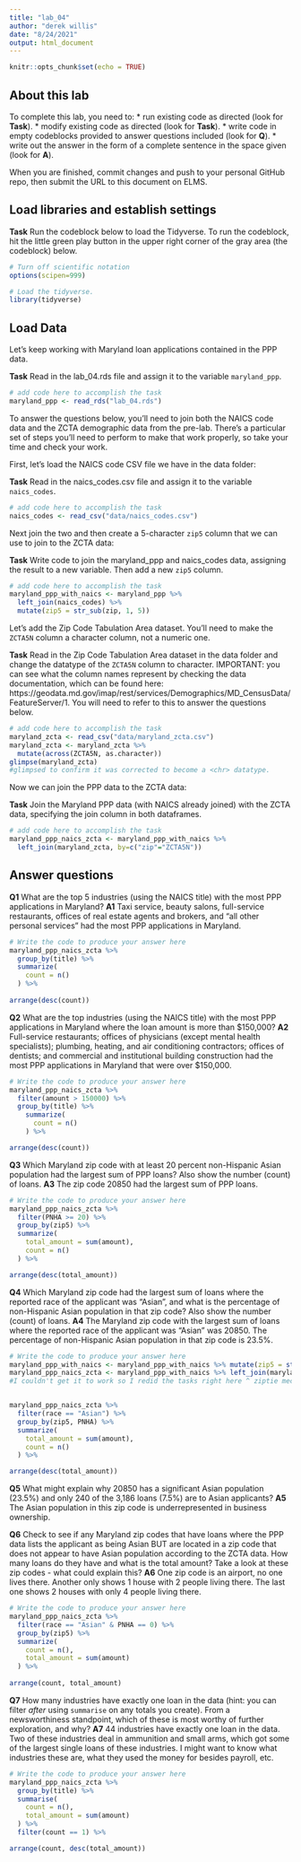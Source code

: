 ```yaml
---
title: "lab_04"
author: "derek willis"
date: "8/24/2021"
output: html_document
---
```


```r
knitr::opts_chunk$set(echo = TRUE)
```

## About this lab

To complete this lab, you need to:
* run existing code as directed (look for **Task**).
* modify existing code as directed (look for **Task**).
* write code in empty codeblocks provided to answer questions included (look for **Q**).
* write out the answer in the form of a complete sentence in the space given (look for **A**).

When you are finished, commit changes and push to your personal GitHub repo, then submit the URL to this document on ELMS.

## Load libraries and establish settings

**Task** Run the codeblock below to load the Tidyverse. To run the codeblock, hit the little green play button in the upper right corner of the gray area (the codeblock) below.

```r
# Turn off scientific notation
options(scipen=999)

# Load the tidyverse.
library(tidyverse)
```

## Load Data

Let's keep working with Maryland loan applications contained in the PPP data.

**Task** Read in the lab_04.rds file and assign it to the variable `maryland_ppp`.

```r
# add code here to accomplish the task
maryland_ppp <- read_rds("lab_04.rds")
```

To answer the questions below, you'll need to join both the NAICS code data and the ZCTA demographic data from the pre-lab. There's a particular set of steps you'll need to perform to make that work properly, so take your time and check your work.

First, let's load the NAICS code CSV file we have in the data folder:

**Task** Read in the naics_codes.csv file and assign it to the variable `naics_codes`.

```r
# add code here to accomplish the task
naics_codes <- read_csv("data/naics_codes.csv")
```

Next join the two and then create a 5-character `zip5` column that we can use to join to the ZCTA data:

**Task** Write code to join the maryland_ppp and naics_codes data, assigning the result to a new variable. Then add a new `zip5` column.

```r
# add code here to accomplish the task
maryland_ppp_with_naics <- maryland_ppp %>%
  left_join(naics_codes) %>% 
  mutate(zip5 = str_sub(zip, 1, 5))
```

Let's add the Zip Code Tabulation Area dataset. You'll need to make the `ZCTA5N` column a character column, not a numeric one.

**Task** Read in the Zip Code Tabulation Area dataset in the data folder and change the datatype of the `ZCTA5N` column to character. IMPORTANT: you can see what the column names represent by checking the data documentation, which can be found here: https://geodata.md.gov/imap/rest/services/Demographics/MD_CensusData/FeatureServer/1. You will need to refer to this to answer the questions below.

```r
# add code here to accomplish the task
maryland_zcta <- read_csv("data/maryland_zcta.csv")
maryland_zcta <- maryland_zcta %>% 
  mutate(across(ZCTA5N, as.character))
glimpse(maryland_zcta)
#glimpsed to confirm it was corrected to become a <chr> datatype.


```

Now we can join the PPP data to the ZCTA data:

**Task** Join the Maryland PPP data (with NAICS already joined) with the ZCTA data, specifying the join column in both dataframes.

```r
# add code here to accomplish the task
maryland_ppp_naics_zcta <- maryland_ppp_with_naics %>%
  left_join(maryland_zcta, by=c("zip"="ZCTA5N"))
```

## Answer questions

**Q1** What are the top 5 industries (using the NAICS title) with the most PPP applications in Maryland?
**A1** Taxi service, beauty salons, full-service restaurants, offices of real estate agents and brokers,  and "all other personal services" had the most PPP applications in Maryland.

```r
# Write the code to produce your answer here
maryland_ppp_naics_zcta %>% 
  group_by(title) %>% 
  summarize(
    count = n()
  ) %>% 
  
arrange(desc(count))
```

**Q2** What are the top industries (using the NAICS title) with the most PPP applications in Maryland where the loan amount is more than $150,000?
**A2** Full-service restaurants; offices of physicians (except mental health specialists); plumbing, heating, and air conditioning contractors; offices of dentists; and commercial and institutional building construction had the most PPP applications in Maryland that were over $150,000.

```r
# Write the code to produce your answer here
maryland_ppp_naics_zcta %>% 
  filter(amount > 150000) %>% 
  group_by(title) %>% 
    summarize(
      count = n()
    ) %>% 

arrange(desc(count))

```

**Q3** Which Maryland zip code with at least 20 percent non-Hispanic Asian population had the largest sum of PPP loans? Also show the number (count) of loans.
**A3** The zip code 20850 had the largest sum of PPP loans.

```r
# Write the code to produce your answer here
maryland_ppp_naics_zcta %>% 
  filter(PNHA >= 20) %>% 
  group_by(zip5) %>% 
  summarize(
    total_amount = sum(amount),
    count = n()
  ) %>% 

arrange(desc(total_amount))

```

**Q4** Which Maryland zip code had the largest sum of loans where the reported race of the applicant was "Asian", and what is the percentage of non-Hispanic Asian population in that zip code? Also show the number (count) of loans.
**A4** The Maryland zip code with the largest sum of loans where the reported race of the applicant was "Asian" was 20850. The percentage of non-Hispanic Asian population in that zip code is 23.5%.

```r
# Write the code to produce your answer here
maryland_ppp_with_naics <- maryland_ppp_with_naics %>% mutate(zip5 = str_sub(zip, 1, 5))
maryland_ppp_naics_zcta <- maryland_ppp_with_naics %>% left_join(maryland_zcta, by=c("zip5"="ZCTA5N"))
#I couldn't get it to work so I redid the tasks right here ^ ziptie mechanics :)


maryland_ppp_naics_zcta %>% 
  filter(race == "Asian") %>% 
  group_by(zip5, PNHA) %>% 
  summarize(
    total_amount = sum(amount),
    count = n()
  ) %>% 

arrange(desc(total_amount))

```

**Q5** What might explain why 20850 has a significant Asian population (23.5%) and only 240 of the 3,186 loans (7.5%) are to Asian applicants?
**A5** The Asian population in this zip code is underrepresented in business ownership.


**Q6** Check to see if any Maryland zip codes that have loans where the PPP data lists the applicant as being Asian BUT are located in a zip code that does not appear to have Asian population according to the ZCTA data. How many loans do they have and what is the total amount? Take a look at these zip codes - what could explain this?
**A6** One zip code is an airport, no one lives there. Another only shows 1 house with 2 people living there. The last one shows 2 houses with only 4 people living there.

```r
# Write the code to produce your answer here
maryland_ppp_naics_zcta %>% 
  filter(race == "Asian" & PNHA == 0) %>% 
  group_by(zip5) %>% 
  summarize(
    count = n(),
    total_amount = sum(amount)
  ) %>% 
  
arrange(count, total_amount)

```

**Q7** How many industries have exactly one loan in the data (hint: you can filter _after_ using `summarise` on any totals you create). From a newsworthiness standpoint, which of these is most worthy of further exploration, and why?
**A7** 44 industries have exactly one loan in the data. Two of these industries deal in ammunition and small arms, which got some of the largest single loans of these industries. I might want to know what industries these are, what they used the money for besides payroll, etc.

```r
# Write the code to produce your answer here
maryland_ppp_naics_zcta %>% 
  group_by(title) %>% 
  summarise(
    count = n(),
    total_amount = sum(amount)
  ) %>% 
  filter(count == 1) %>% 

arrange(count, desc(total_amount))

```
